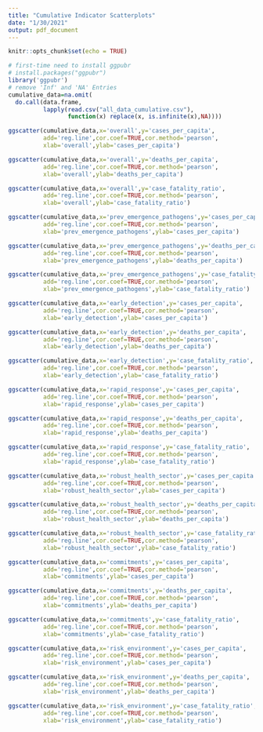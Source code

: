 ```yaml
---
title: "Cumulative Indicator Scatterplots"
date: "1/30/2021"
output: pdf_document
---
```


```r
knitr::opts_chunk$set(echo = TRUE)
```

``` r
# first-time need to install ggpubr
# install.packages("ggpubr")
library('ggpubr')
# remove 'Inf' and 'NA' Entries
cumulative_data=na.omit(
  do.call(data.frame,
          lapply(read.csv("all_data_cumulative.csv"),
                 function(x) replace(x, is.infinite(x),NA))))
```
\newpage
```r
ggscatter(cumulative_data,x='overall',y='cases_per_capita',
          add='reg.line',cor.coef=TRUE,cor.method='pearson',
          xlab='overall',ylab='cases_per_capita')
```
\newpage
```r
ggscatter(cumulative_data,x='overall',y='deaths_per_capita',
          add='reg.line',cor.coef=TRUE,cor.method='pearson',
          xlab='overall',ylab='deaths_per_capita')
```
\newpage
```r
ggscatter(cumulative_data,x='overall',y='case_fatality_ratio',
          add='reg.line',cor.coef=TRUE,cor.method='pearson',
          xlab='overall',ylab='case_fatality_ratio')
```
\newpage
```r
ggscatter(cumulative_data,x='prev_emergence_pathogens',y='cases_per_capita',
          add='reg.line',cor.coef=TRUE,cor.method='pearson',
          xlab='prev_emergence_pathogens',ylab='cases_per_capita')
```
\newpage
```r
ggscatter(cumulative_data,x='prev_emergence_pathogens',y='deaths_per_capita',
          add='reg.line',cor.coef=TRUE,cor.method='pearson',
          xlab='prev_emergence_pathogens',ylab='deaths_per_capita')
```
\newpage
```r
ggscatter(cumulative_data,x='prev_emergence_pathogens',y='case_fatality_ratio',
          add='reg.line',cor.coef=TRUE,cor.method='pearson',
          xlab='prev_emergence_pathogens',ylab='case_fatality_ratio')
```
\newpage
```r
ggscatter(cumulative_data,x='early_detection',y='cases_per_capita',
          add='reg.line',cor.coef=TRUE,cor.method='pearson',
          xlab='early_detection',ylab='cases_per_capita')
```
\newpage
```r
ggscatter(cumulative_data,x='early_detection',y='deaths_per_capita',
          add='reg.line',cor.coef=TRUE,cor.method='pearson',
          xlab='early_detection',ylab='deaths_per_capita')
```
\newpage
```r
ggscatter(cumulative_data,x='early_detection',y='case_fatality_ratio',
          add='reg.line',cor.coef=TRUE,cor.method='pearson',
          xlab='early_detection',ylab='case_fatality_ratio')
```
\newpage
```r
ggscatter(cumulative_data,x='rapid_response',y='cases_per_capita',
          add='reg.line',cor.coef=TRUE,cor.method='pearson',
          xlab='rapid_response',ylab='cases_per_capita')
```
\newpage
```r
ggscatter(cumulative_data,x='rapid_response',y='deaths_per_capita',
          add='reg.line',cor.coef=TRUE,cor.method='pearson',
          xlab='rapid_response',ylab='deaths_per_capita')
```
\newpage
```r
ggscatter(cumulative_data,x='rapid_response',y='case_fatality_ratio',
          add='reg.line',cor.coef=TRUE,cor.method='pearson',
          xlab='rapid_response',ylab='case_fatality_ratio')
```
\newpage
```r
ggscatter(cumulative_data,x='robust_health_sector',y='cases_per_capita',
          add='reg.line',cor.coef=TRUE,cor.method='pearson',
          xlab='robust_health_sector',ylab='cases_per_capita')
```
\newpage
```r
ggscatter(cumulative_data,x='robust_health_sector',y='deaths_per_capita',
          add='reg.line',cor.coef=TRUE,cor.method='pearson',
          xlab='robust_health_sector',ylab='deaths_per_capita')
```
\newpage
```r
ggscatter(cumulative_data,x='robust_health_sector',y='case_fatality_ratio',
          add='reg.line',cor.coef=TRUE,cor.method='pearson',
          xlab='robust_health_sector',ylab='case_fatality_ratio')
```
\newpage
```r
ggscatter(cumulative_data,x='commitments',y='cases_per_capita',
          add='reg.line',cor.coef=TRUE,cor.method='pearson',
          xlab='commitments',ylab='cases_per_capita')
```
\newpage
```r
ggscatter(cumulative_data,x='commitments',y='deaths_per_capita',
          add='reg.line',cor.coef=TRUE,cor.method='pearson',
          xlab='commitments',ylab='deaths_per_capita')
```
\newpage
```r
ggscatter(cumulative_data,x='commitments',y='case_fatality_ratio',
          add='reg.line',cor.coef=TRUE,cor.method='pearson',
          xlab='commitments',ylab='case_fatality_ratio')
```
\newpage
```r
ggscatter(cumulative_data,x='risk_environment',y='cases_per_capita',
          add='reg.line',cor.coef=TRUE,cor.method='pearson',
          xlab='risk_environment',ylab='cases_per_capita')
```
\newpage
```r
ggscatter(cumulative_data,x='risk_environment',y='deaths_per_capita',
          add='reg.line',cor.coef=TRUE,cor.method='pearson',
          xlab='risk_environment',ylab='deaths_per_capita')
```
\newpage
```r
ggscatter(cumulative_data,x='risk_environment',y='case_fatality_ratio',
          add='reg.line',cor.coef=TRUE,cor.method='pearson',
          xlab='risk_environment',ylab='case_fatality_ratio')
```